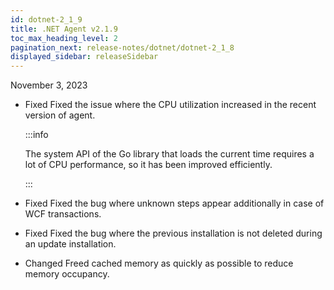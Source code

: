 ```yaml
---
id: dotnet-2_1_9
title: .NET Agent v2.1.9
toc_max_heading_level: 2
pagination_next: release-notes/dotnet/dotnet-2_1_8
displayed_sidebar: releaseSidebar
---
```


November 3, 2023

- <Status>Fixed</Status> Fixed the issue where the CPU utilization increased in the recent version of agent.

  :::info

  The system API of the Go library that loads the current time requires a lot of CPU performance, so it has been improved efficiently.

  :::

- <Status>Fixed</Status> Fixed the bug where unknown steps appear additionally in case of WCF transactions.

- <Status>Fixed</Status> Fixed the bug where the previous installation is not deleted during an update installation.

- <Status>Changed</Status> Freed cached memory as quickly as possible to reduce memory occupancy.
